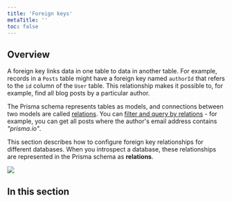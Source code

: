 ```yaml
---
title: 'Foreign keys'
metaTitle: ''
toc: false
---
```


## Overview

A foreign key links data in one table to data in another table. For example, records in a `Posts` table might have a foreign key named `authorId` that refers to the `id` column of the `User` table. This relationship makes it possible to, for example, find all blog posts by a particular author.

The Prisma schema represents tables as models, and connections between two models are called [relations](/concepts/components/prisma-schema/relations). You can [filter and query by relations](/concepts/components/prisma-client/relation-queries) - for example, you can get all posts where the author's email address contains _"prisma.io"_.

This section describes how to configure foreign key relationships for different databases. When you introspect a database, these relationships are represented in the Prisma schema as **relations**.

![](foreign-keys/foreign-keys-illustration.png)

## In this section

<Subsections />
